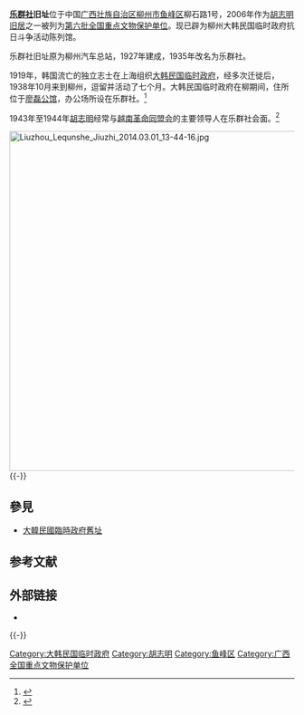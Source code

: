 {{coord|24|18|07|N|109|24|16|E|scale:10000|display=title}}
{{文物保护单位
| 级别 = 全国
| 名称 = 胡志明旧居
| 子项 = 乐群社旧址
| 图片 = Liuzhou Lequnshe Jiuzhi 2014.03.01 12-56-34.jpg
| 编号 = [[第六批全国重点文物保护单位|第六批]]第1030项
| 分类 = 近现代重要史迹及代表性建筑
| 时代 = 1943年—1944年
| 所在 = [[广西壮族自治区|广西壮族自治区]][[柳州市|柳州市]]
| 登录 = 2006年5月25日
}}
'''[[乐群社|乐群社]]旧址'''位于中国[[广西壮族自治区|广西壮族自治区]][[柳州市|柳州市]][[鱼峰区|鱼峰区]]柳石路1号，2006年作为[[胡志明旧居|胡志明旧居]]之一被列为[[第六批全国重点文物保护单位|第六批全国重点文物保护单位]]。现已辟为柳州大韩民国临时政府抗日斗争活动陈列馆。

乐群社旧址原为柳州汽车总站，1927年建成，1935年改名为乐群社。

1919年，韩国流亡的独立志士在上海组织[[大韩民国临时政府|大韩民国临时政府]]，经多次迁徙后，1938年10月来到柳州，逗留并活动了七个月。大韩民国临时政府在柳期间，住所位于[[廖磊公馆|廖磊公馆]]，办公场所设在乐群社。<ref>{{Cite web |url=http://www.chinanews.com/news/2005/2005-07-13/26/598462.shtml |title=中韩两国共同拍摄纪念抗战胜利60周年特辑 |accessdate=2015-04-08 |archive-date=2015-04-15 |archive-url=https://web.archive.org/web/20150415023239/http://www.chinanews.com/news/2005/2005-07-13/26/598462.shtml |dead-url=no }}</ref>

1943年至1944年[[胡志明|胡志明]]经常与[[越南革命同盟会|越南革命同盟会]]的主要领导人在乐群社会面。<ref>{{Cite book |author=国家文物局编 |title=全国重点文物保护单位（第六批）·第Ⅵ卷 |publisher=文物出版社 |year=2008 |isbn=978-7-5010-2446-9 |pages=203 }}</ref>

[[File:Liuzhou_Lequnshe_Jiuzhi_2014.03.01_13-44-16.jpg|600px]]
{{-}}

==參見==
*[[大韓民國臨時政府舊址|大韓民國臨時政府舊址]]
== 参考文献 ==
{{Reflist}}

== 外部链接 ==
* {{Commons category-inline|Former site of Lequnshe}}

{{-}}
{{大韩民国临时政府}}
{{广西壮族自治区全国重点文物保护单位}}

{{DEFAULTSORT:L}}
[[Category:大韩民国临时政府|Category:大韩民国临时政府]]
[[Category:胡志明|Category:胡志明]]
[[Category:鱼峰区|Category:鱼峰区]]
[[Category:广西全国重点文物保护单位|Category:广西全国重点文物保护单位]]